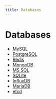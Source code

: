 ```yaml
---
title: Databases
---
```


# Databases

- [MySQL](/configuration/databases/mysql)
- [PostgreSQL](/configuration/databases/postgresql)
- [Redis](/configuration/databases/redis)
- [MongoDB](/configuration/databases/mongodb)
- [MS SQL](/configuration/databases/mssql)
- [SQLite](/configuration/databases/sqlite)
- [InfluxDB](/configuration/databases/influxdb)
- [MariaDB](/configuration/databases/mariadb)
- [etcd](/configuration/databases/etcd)